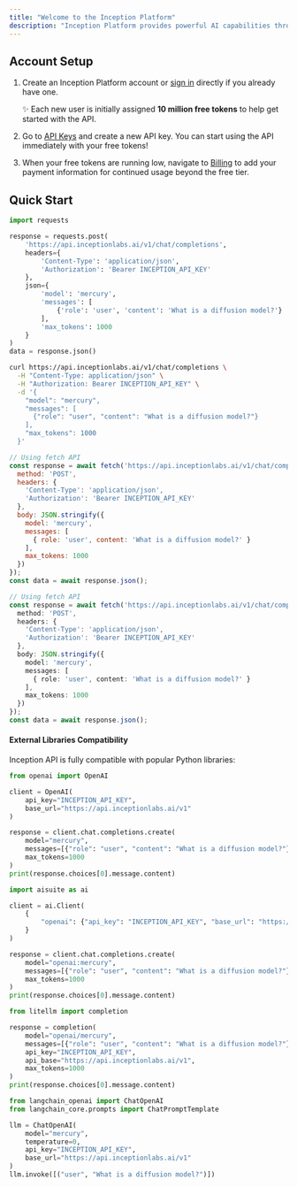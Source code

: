 ```yaml
---
title: "Welcome to the Inception Platform"
description: "Inception Platform provides powerful AI capabilities through an OpenAI-compatible API interface. This means you can use existing OpenAI client libraries or direct REST calls to access our services."
---
```


## Account Setup

1. Create an Inception Platform account or [sign in](https://platform.inceptionlabs.ai/auth/login) directly if you already have one.

   ✨ Each new user is initially assigned **10 million free tokens** to help get started with the API.
2. Go to [API Keys](https://platform.inceptionlabs.ai/dashboard/api-keys) and create a new API key. You can start using the API immediately with your free tokens\!
3. When your free tokens are running low, navigate to [Billing](https://platform.inceptionlabs.ai/dashboard/billing) to add your payment information for continued usage beyond the free tier.

## Quick Start

<CodeGroup>

```python Python
import requests

response = requests.post(
    'https://api.inceptionlabs.ai/v1/chat/completions',
    headers={
        'Content-Type': 'application/json',
        'Authorization': 'Bearer INCEPTION_API_KEY'
    },
    json={
        'model': 'mercury',  
        'messages': [
            {'role': 'user', 'content': 'What is a diffusion model?'}
        ],
        'max_tokens': 1000
    }
)
data = response.json()
```


```bash cURL
curl https://api.inceptionlabs.ai/v1/chat/completions \
  -H "Content-Type: application/json" \
  -H "Authorization: Bearer INCEPTION_API_KEY" \
  -d '{
    "model": "mercury",
    "messages": [
      {"role": "user", "content": "What is a diffusion model?"}
    ],
    "max_tokens": 1000
  }'
```


```javascript JavaScript
// Using fetch API
const response = await fetch('https://api.inceptionlabs.ai/v1/chat/completions', {
  method: 'POST',
  headers: {
    'Content-Type': 'application/json',
    'Authorization': 'Bearer INCEPTION_API_KEY'
  },
  body: JSON.stringify({
    model: 'mercury',
    messages: [
      { role: 'user', content: 'What is a diffusion model?' }
    ],
    max_tokens: 1000
  })
});
const data = await response.json();
```


``` TypeScript
// Using fetch API
const response = await fetch('https://api.inceptionlabs.ai/v1/chat/completions', {
  method: 'POST',
  headers: {
    'Content-Type': 'application/json',
    'Authorization': 'Bearer INCEPTION_API_KEY'
  },
  body: JSON.stringify({
    model: 'mercury',
    messages: [
      { role: 'user', content: 'What is a diffusion model?' }
    ],
    max_tokens: 1000
  })
});
const data = await response.json();
```

</CodeGroup>

#### **External Libraries Compatibility**

Inception API is fully compatible with popular Python libraries:

<CodeGroup>

```python OpenAI Client
from openai import OpenAI

client = OpenAI(
    api_key="INCEPTION_API_KEY",
    base_url="https://api.inceptionlabs.ai/v1"
)

response = client.chat.completions.create(
    model="mercury",
    messages=[{"role": "user", "content": "What is a diffusion model?"}],
    max_tokens=1000
)
print(response.choices[0].message.content)
```


```python AISuite
import aisuite as ai

client = ai.Client(
    {
        "openai": {"api_key": "INCEPTION_API_KEY", "base_url": "https://api.inceptionlabs.ai/v1"},
    }
)

response = client.chat.completions.create(
    model="openai:mercury",
    messages=[{"role": "user", "content": "What is a diffusion model?"}],
    max_tokens=1000
)
print(response.choices[0].message.content)
```


```python LiteLLM
from litellm import completion

response = completion(
    model="openai/mercury",
    messages=[{"role": "user", "content": "What is a diffusion model?"}],
    api_key="INCEPTION_API_KEY",
    api_base="https://api.inceptionlabs.ai/v1",
    max_tokens=1000
)
print(response.choices[0].message.content)
```


```python LangChain
from langchain_openai import ChatOpenAI
from langchain_core.prompts import ChatPromptTemplate

llm = ChatOpenAI(
    model="mercury",
    temperature=0,
    api_key="INCEPTION_API_KEY",
    base_url="https://api.inceptionlabs.ai/v1"
)
llm.invoke([("user", "What is a diffusion model?")])
```

</CodeGroup>